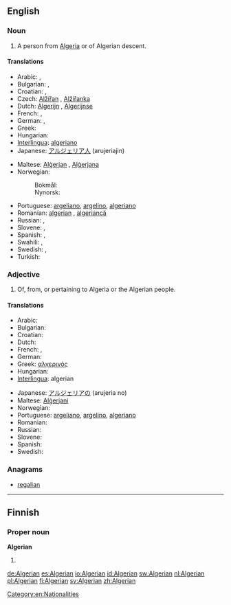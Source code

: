 ==English==

===Noun===
{{en-noun}}

# A person from [[Algeria]] or of Algerian descent.

====Translations====
{{trans-top|from Algeria}}
* Arabic: {{t|ar|جزائري|m|tr=jaza'iriy}}, {{t|ar|جزائرية|f|tr=jaza'iríyya}}
* Bulgarian: {{t-|bg|алжирец|m}}, {{t-|bg|алжирка|f}}
* Croatian: {{t-|hr|Alžirac|m|alt=Alžírac}}, {{t-|hr|Alžirka|f|alt=Àlžīrka}}
* Czech: [[Alžířan]] {{m}}, [[Alžířanka]] {{f}}
* Dutch: [[Algerijn]] {{m}}, [[Algerijnse]] {{f}}
* French: {{t+|fr|Algérien|m}},  {{t+|fr|Algérienne|f}}
* German: {{t+|de|Algerier|m}}, {{t+|de|Algerierin|f}}
* Greek: {{t+|el|Αλγερινός}}
* Hungarian: {{t-|hu|algériai}}
* [[Interlingua]]: [[algeriano]]
* Japanese: [[アルジェリア人]] (arujeriajin)
{{trans-mid}}
* Maltese: [[Alġerjan]] {{m}}, [[Alġerjana]] {{f}}
* Norwegian:
*: Bokmål: {{t+|no|algerier|m}}
*: Nynorsk: {{t+|nn|algeriar|m|xs=Norwegian Nynorsk}}
* Portuguese: [[argeliano]], [[argelino]], [[algeriano]]
* Romanian: [[algerian]] {{m}}, [[algeriancă]] {{f}}
* Russian: {{t+|ru|алжирец|m|tr=alžírec}}, {{t+|ru|алжирка|f|tr=alžírka}}
* Slovene: {{t|sl|Alžirec|m}}, {{t|sl|Alžirka|f}}
* Spanish: {{t+|es|argelino|m}}, {{t|es|argelina|f}}
* Swahili: {{t|sw|Kialjeria}}, {{t|sw|Kialjeri}}
* Swedish: {{t+|sv|algerier|m}}, {{t+|sv|algeriska|f}}
* Turkish: {{t+|tr|Cezayirli}}
{{trans-bottom}}

===Adjective===
{{en-adj}}

# Of, from, or pertaining to Algeria or the Algerian people.

====Translations====
{{trans-top|of Algeria or its people}}
* Arabic: {{t|ar|جزائري|tr=jaza'iriy}}
* Bulgarian: {{t-|bg|алжирски}}
* Croatian: {{t-|hr|alžirski|alt=àlžīrskī}}
* Dutch: {{t+|nl|Algerijns}}
* French: {{t+|fr|algérien|m}},  {{t+|fr|algérienne|f}}
* German: {{t+|de|algerisch}}
* Greek: [[αλγερινός]]
* Hungarian: {{t-|hu|algériai}}
* [[Interlingua]]: algerian
{{trans-mid}}
* Japanese: [[アルジェリアの]] (arujeria no)
* Maltese: [[Alġerjani]] {{p}}
* Norwegian: {{t+|no|algerisk}}
* Portuguese: [[argeliano]], [[argelino]], [[algeriano]]
* Romanian: {{t+|ro|algerian}}
* Russian: {{t|ru|алжирский|tr=alžírskij}}
* Slovene: {{t|sl|alžirski}}
* Spanish: {{t+|es|argelino}}
* Swedish: {{t+|sv|algerisk}}
{{trans-bottom}}

===Anagrams===
* [[regalian#English|regalian]]

[[Category:en:Nationalities]]

----

==Finnish==

===Proper noun===
'''Algerian'''

# {{fi-form of|type=proper noun|case=genitive|pl=singular|[[Algeria]]}}

[[de:Algerian]]
[[es:Algerian]]
[[io:Algerian]]
[[id:Algerian]]
[[sw:Algerian]]
[[nl:Algerian]]
[[pl:Algerian]]
[[fi:Algerian]]
[[sv:Algerian]]
[[zh:Algerian]]